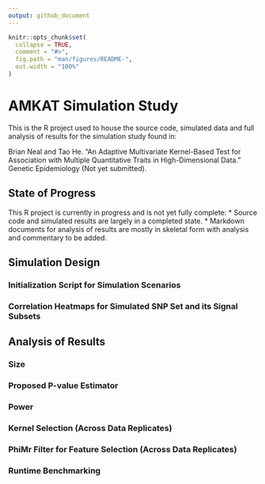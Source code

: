 ```yaml
---
output: github_document
---
```


<!-- README.md is generated from README.Rmd. Please edit that file -->

```r
knitr::opts_chunk$set(
  collapse = TRUE,
  comment = "#>",
  fig.path = "man/figures/README-",
  out.width = "100%"
)
```

# AMKAT Simulation Study

<!-- badges: start -->
<!-- badges: end -->

This is the R project used to house the source code, simulated data and full analysis of results for the simulation study found in:

Brian Neal and Tao He. "An Adaptive Multivariate Kernel-Based Test for Association with Multiple Quantitative Traits in High-Dimensional Data." Genetic Epidemiology (Not yet submitted).


## State of Progress

This R project is currently in progress and is not yet fully complete: 
* Source code and simulated results are largely in a completed state. 
* Markdown documents for analysis of results are mostly in skeletal form with analysis and commentary to be added.


## Simulation Design

### Initialization Script for Simulation Scenarios

### Correlation Heatmaps for Simulated SNP Set and its Signal Subsets



## Analysis of Results

### Size

### Proposed P-value Estimator

### Power

### Kernel Selection (Across Data Replicates)

### PhiMr Filter for Feature Selection (Across Data Replicates)

### Runtime Benchmarking